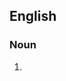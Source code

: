 {{also|crossreferences}}

==English==

===Noun===
{{head|en|noun plural form}}

# {{plural of|cross-reference|lang=en}}